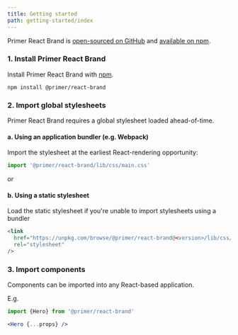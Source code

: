 ```yaml
---
title: Getting started
path: getting-started/index
---
```


Primer React Brand is [open-sourced on GitHub](https://github.com/primer/react-brand) and [available on npm](https://www.npmjs.com/package/@primer/react-brand).

### 1. Install Primer React Brand

Install Primer React Brand with [npm](https://www.npmjs.com/).

```shell
npm install @primer/react-brand
```

### 2. Import global stylesheets

Primer React Brand requires a global stylesheet loaded ahead-of-time.

#### a. Using an application bundler (e.g. Webpack)

Import the stylesheet at the earliest React-rendering opportunity:

```js
import '@primer/react-brand/lib/css/main.css'
```

or

#### b. Using a static stylesheet

Load the static stylesheet if you're unable to import stylesheets using a bundler

```html
<link
  href="https://unpkg.com/browse/@primer/react-brand@<version>/lib/css/main.css"
  rel="stylesheet"
/>
```

### 3. Import components

Components can be imported into any React-based application.

E.g.

```js
import {Hero} from '@primer/react-brand'
```

```jsx
<Hero {...props} />
```

